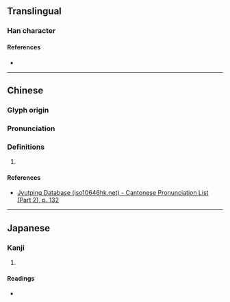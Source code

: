 {{character info/new}}
==Translingual==

===Han character===
{{Han char|rn=75|rad=木|as=12|sn=16|four=49996|canj=DFBD|ids=⿰木棠}}

====References====
* {{Han ref|kx=0553.200|dkj=15544|dj=0942.060|hdz=21291.060|uh=6A56|ud=27222|bh=E9D9|bd=59865}}

----

==Chinese==
{{zh-forms}}

===Glyph origin===
{{Han etym}}

===Pronunciation===
{{zh-pron
|m=táng
|c=tong4
|mc=y
|oc=y
|cat=
}}

===Definitions===
{{zh-hanzi}}

# {{rfdef|zh}}

====References====
* [http://www.iso10646hk.net/jp/document/download.jsp Jyutping Database (iso10646hk.net) - Cantonese Pronunciation List (Part 2), p. 132]

----

==Japanese==

===Kanji===
{{ja-kanji|grade=|rs=木12}}

# {{defn|lang=ja|sort=木12}}

====Readings====
* {{ja-readings|on=[[とう]] (tō), [[ちょう]] (chō)|kun=[[くるまぎ]] (kurumagi)}}